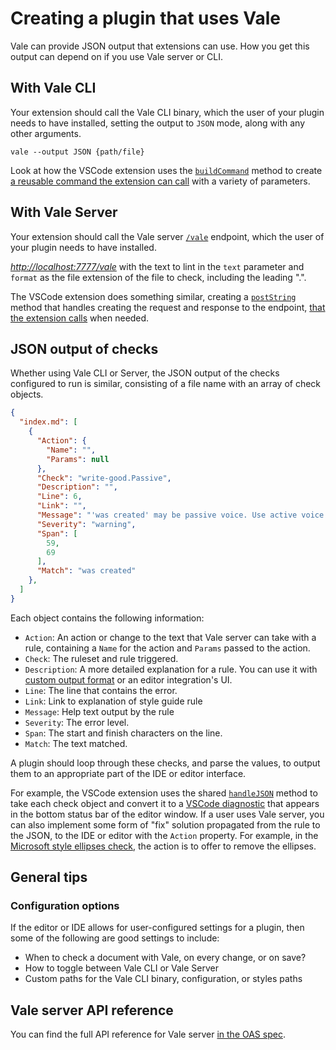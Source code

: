 # Creating a plugin that uses Vale

Vale can provide JSON output that extensions can use. How you get this output can depend on if you use Vale server or CLI.

## With Vale CLI

Your extension should call the Vale CLI binary, which the user of your plugin needs to have installed, setting the output to `JSON` mode, along with any other arguments.

```shell
vale --output JSON {path/file}
```

Look at how the VSCode extension uses the [`buildCommand`](https://github.com/errata-ai/vale-vscode/blob/78cd80ff5bcc043f51aa22126997c4e86e5b13fd/src/features/vsUtils.ts#L290) method to create [a reusable command the extension can call](https://github.com/errata-ai/vale-vscode/blob/78cd80ff5bcc043f51aa22126997c4e86e5b13fd/src/features/vsProvider.ts#L97) with a variety of parameters.

## With Vale Server

Your extension should call the Vale server [`/vale`](https://docs.errata.ai/api/index.html#/Linting%20and%20Suggestions/LintText) endpoint, which the user of your plugin needs to have installed.

_<http://localhost:7777/vale>_ with the text to lint in the `text` parameter and `format` as the file extension of the file to check, including the leading ".".

The VSCode extension does something similar, creating a [`postString`](https://github.com/errata-ai/vale-vscode/blob/dbdb13bdf05c3ca8562a3f181c07fcb609ea9793/src/features/vsUtils.ts#L238) method that handles creating the request and response to the endpoint, [that the extension calls](https://github.com/errata-ai/vale-vscode/blob/78cd80ff5bcc043f51aa22126997c4e86e5b13fd/src/features/vsProvider.ts#L44) when needed.

## JSON output of checks

Whether using Vale CLI or Server, the JSON output of the checks configured to run is similar, consisting of a file name with an array of check objects.

```json
{
  "index.md": [
    {
      "Action": {
        "Name": "",
        "Params": null
      },
      "Check": "write-good.Passive",
      "Description": "",
      "Line": 6,
      "Link": "",
      "Message": "'was created' may be passive voice. Use active voice if you can.",
      "Severity": "warning",
      "Span": [
        59,
        69
      ],
      "Match": "was created"
    },
  ]
}
```

Each object contains the following information:

-   `Action`: An action or change to the text that Vale server can take with a rule, containing a `Name` for the action and `Params` passed to the action.
-   `Check`: The ruleset and rule triggered.
-   `Description`: A more detailed explanation for a rule. You can use it with [custom output format](https://docs.errata.ai/vale/cli#--output) or an editor integration's UI.
-   `Line`: The line that contains the error.
-   `Link`: Link to explanation of style guide rule
-   `Message`: Help text output by the rule
-   `Severity`: The error level.
-   `Span`: The start and finish characters on the line.
-   `Match`: The text matched.

A plugin should loop through these checks, and parse the values, to output them to an appropriate part of the IDE or editor interface.

For example, the VSCode extension uses the shared [`handleJSON`](https://github.com/errata-ai/vale-vscode/blob/78cd80ff5bcc043f51aa22126997c4e86e5b13fd/src/features/vsProvider.ts#L110) method to take each check object and convert it to a [VSCode diagnostic](https://code.visualstudio.com/api/references/vscode-api#Diagnostic) that appears in the bottom status bar of the editor window. If a user uses Vale server, you can also implement some form of "fix" solution propagated from the rule to the JSON, to the IDE or editor with the `Action` property. For example, in the [Microsoft style ellipses check](https://github.com/errata-ai/Microsoft/blob/ec219cff4ef10c558945f25dcb47eb1fc6ebca24/Microsoft/Ellipses.yml), the action is to offer to remove the ellipses.

## General tips

### Configuration options

If the editor or IDE allows for user-configured settings for a plugin, then some of the following are good settings to include:

-   When to check a document with Vale, on every change, or on save?
-   How to toggle between Vale CLI or Vale Server
-   Custom paths for the Vale CLI binary, configuration, or styles paths

## Vale server API reference

You can find the full API reference for Vale server [in the OAS spec](https://docs.errata.ai/api/index.html#/Linting%20and%20Suggestions/LintText).
